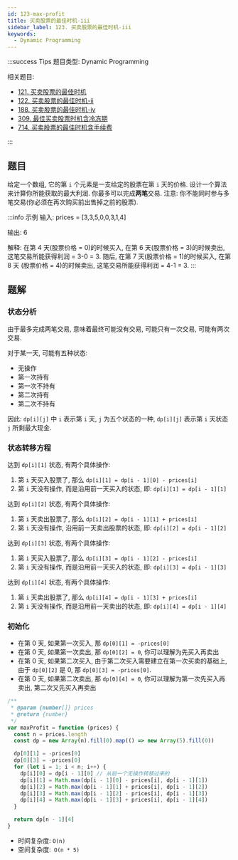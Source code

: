 ```yaml
---
id: 123-max-profit
title: 买卖股票的最佳时机-iii
sidebar_label: 123. 买卖股票的最佳时机-iii
keywords:
  - Dynamic Programming
---
```


:::success Tips
题目类型: Dynamic Programming

相关题目:

- [121. 买卖股票的最佳时机](/leetcode/easy/121-max-profit)
- [122. 买卖股票的最佳时机-ii](/leetcode/easy/122-max-profit)
- [188. 买卖股票的最佳时机-iv](/leetcode/hard/188-max-profit)
- [309. 最佳买卖股票时机含冷冻期](/leetcode/medium/309-max-profit)
- [714. 买卖股票的最佳时机含手续费](/leetcode/medium/714-max-profit)

:::

## 题目

给定一个数组, 它的第 `i` 个元素是一支给定的股票在第 `i` 天的价格. 设计一个算法来计算你所能获取的最大利润. 你最多可以完成**两笔**交易. 注意: 你不能同时参与多笔交易(你必须在再次购买前出售掉之前的股票).

:::info 示例
输入: prices = [3,3,5,0,0,3,1,4]

输出: 6

解释: 在第 4 天(股票价格 = 0)的时候买入, 在第 6 天(股票价格 = 3)的时候卖出, 这笔交易所能获得利润 = 3-0 = 3.
随后, 在第 7 天(股票价格 = 1)的时候买入, 在第 8 天 (股票价格 = 4)的时候卖出, 这笔交易所能获得利润 = 4-1 = 3.
:::

## 题解

### 状态分析

由于最多完成两笔交易, 意味着最终可能没有交易, 可能只有一次交易, 可能有两次交易.

对于某一天, 可能有五种状态:

- 无操作
- 第一次持有
- 第一次不持有
- 第二次持有
- 第二次不持有

因此: `dp[i][j]` 中 `i` 表示第 `i` 天, `j` 为五个状态的一种, `dp[i][j]` 表示第 `i` 天状态 `j` 所剩最大现金.

### 状态转移方程

达到 `dp[i][1]` 状态, 有两个具体操作:

1. 第 `i` 天买入股票了, 那么 `dp[i][1] = dp[i - 1][0] - prices[i]`
2. 第 `i` 天没有操作, 而是沿用前一天买入的状态, 即: `dp[i][1] = dp[i - 1][1]`

达到 `dp[i][2]` 状态, 有两个具体操作:

1. 第 `i` 天卖出股票了, 那么 `dp[i][2] = dp[i - 1][1] + prices[i]`
2. 第 `i` 天没有操作, 沿用前一天卖出股票的状态, 即: `dp[i][2] = dp[i - 1][2]`

达到 `dp[i][3]` 状态, 有两个具体操作:

1. 第 `i` 天买入股票了, 那么 `dp[i][3] = dp[i - 1][2] - prices[i]`
2. 第 `i` 天没有操作, 而是沿用前一天买入的状态, 即: `dp[i][3] = dp[i - 1][3]`

达到 `dp[i][4]` 状态, 有两个具体操作:

1. 第 `i` 天卖出股票了, 那么 `dp[i][4] = dp[i - 1][3] + prices[i]`
2. 第 `i` 天没有操作, 而是沿用前一天卖出的状态, 即: `dp[i][4] = dp[i - 1][4]`

### 初始化

- 在第 0 天, 如果第一次买入, 那 `dp[0][1] = -prices[0]`
- 在第 0 天, 如果第一次卖出, 那 `dp[0][2] = 0`, 你可以理解为先买入再卖出
- 在第 0 天, 如果第二次买入, 由于第二次买入需要建立在第一次买卖的基础上, 由于 `dp[0][2]` 是 0, 那 `dp[0][3] = -prices[0]`.
- 在第 0 天, 如果第二次卖出, 那 `dp[0][4] = 0`, 你可以理解为第一次先买入再卖出, 第二次又先买入再卖出

```ts
/**
 * @param {number[]} prices
 * @return {number}
 */
var maxProfit = function (prices) {
  const n = prices.length
  const dp = new Array(n).fill(0).map(() => new Array(5).fill(0))

  dp[0][1] = -prices[0]
  dp[0][3] = -prices[0]
  for (let i = 1; i < n; i++) {
    dp[i][0] = dp[i - 1][0] // 从前一个无操作转移过来的
    dp[i][1] = Math.max(dp[i - 1][0] - prices[i], dp[i - 1][1])
    dp[i][2] = Math.max(dp[i - 1][1] + prices[i], dp[i - 1][2])
    dp[i][3] = Math.max(dp[i - 1][2] - prices[i], dp[i - 1][3])
    dp[i][4] = Math.max(dp[i - 1][3] + prices[i], dp[i - 1][4])
  }

  return dp[n - 1][4]
}
```

- 时间复杂度: `O(n)`
- 空间复杂度:` O(n * 5)`
